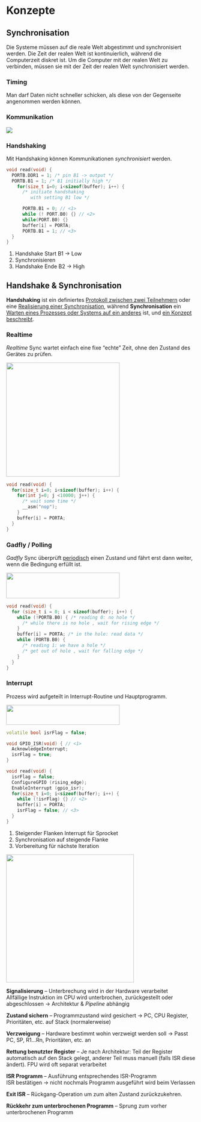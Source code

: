 # Konzepte

## Synchronisation

Die Systeme müssen auf die reale Welt abgestimmt und synchronisiert werden. Die Zeit der realen Welt ist kontinuierlich, während die Computerzeit diskret ist. Um die Computer mit der realen Welt zu verbinden, müssen sie mit der Zeit der realen Welt synchronisiert werden.

::: callout-caution
### Timing

Man darf Daten nicht schneller schicken, als diese von der Gegenseite angenommen werden können.
:::

### Kommunikation

![](images/paste-17.png)

```{=latex}
\begin{itemize}
\item[\circled{1}] Empfänger signalisiert Sender \textit{Ready}
\item[\circled{2}] Sender darf nur senden, wenn Empfänger \textit{Ready}
\item[\circled{3}] Empfänger muss wissen, wann Daten bereit
\item[\circled{4}] Empfänger teilt Sender mit, dass Daten empfangen
\item[\circled{5}] Sender bestätigt dies $\rightarrow$ neuer Zyklus
\end{itemize}
```
::: callout-note
### Handshaking

Mit Handshaking können Kommunikationen *synchronisiert* werden.

``` cpp
void read(void) {
  PORTB.DDR1 = 1; /* pin B1 -> output */
  PORTB.B1 = 1; /* B1 initially high */
    for(size_t i=0; i<sizeof(buffer); i++) {
      /* initiate handshaking
         with setting B1 low */

      PORTB.B1 = 0; // <1>
      while (! PORT.B0) {} // <2>
      while(PORT.B0) {}
      buffer[i] = PORTA;
      PORTB.B1 = 1; // <3>
  }
}
```

1.  Handshake Start B1 $\rightarrow$ Low
2.  Synchronisieren
3.  Handshake Ende B2 $\rightarrow$ High
:::

::: callout-note
## Handshake & Synchronisation

**Handshaking** ist ein definiertes [Protokoll zwischen zwei Teilnehmern]{.underline} oder eine [Realisierung einer Synchronisation]{.underline}, während **Synchronisation** ein [Warten eines Prozesses oder Systems auf ein anderes]{.underline} ist, und [ein Konzept beschreibt]{.underline}.
:::

### Realtime

*Realtime* Sync wartet einfach eine fixe "echte" Zeit, ohne den Zustand des Gerätes zu prüfen.

![](images/freertos\realtime_sync.png){fig-align="center" width="8cm"}

``` cpp
void read(void) {
  for(size_t i=0; i<sizeof(buffer); i++) {
    for(int j=0; j <10000; j++) {
      /* wait some time */
      __asm("nop");
    }
    buffer[i] = PORTA;
  }
}
```

```{=latex}
\begin{itemize}
  \item[\textcolor{OliveGreen}{\faPlus}] sehr simpel
  \item[\textcolor{BrickRed}{\faMinus}] nicht Robust $\rightarrow$ Latenz von verschiedenen Prozessen (DMA, Speicherzugriff, Interrupts) hat starken Einfluss, Compiler-Optimierung kann die Bedinung ungültig machen
  \item[\textcolor{BrickRed}{\faMinus}] Code macht während der Zeit gar nichts
\end{itemize}
```
### Gadfly / Polling

*Gadfly* Sync überprüft [periodisch]{.underline} einen Zustand und fährt erst dann weiter, wenn die Bedingung erfüllt ist.

![](images/freertos\gafly_sync.png){fig-align="center" width="8cm" height="1.8cm"}

``` cpp
void read(void) {
  for (size_t i = 0; i < sizeof(buffer); i++) {
    while (!PORTB.B0) { /* reading 0: no hole */
      /* while there is no hole , wait for rising edge */
    }
    buffer[i] = PORTA; /* in the hole: read data */
    while (PORTB.B0) {
      /* reading 1: we have a hole */
      /* get out of hole , wait for falling edge */
    }
  }
}
```

```{=latex}
\begin{itemize}
  \item[\textcolor{OliveGreen}{\faPlus}] reduzierte System Latenz
  \item[\textcolor{OliveGreen}{\faPlus}] Daten gelesen, wenn verfügbar
  \item[\textcolor{BrickRed}{\faMinus}] Benötigt unnötig Rechenzeit beim Warten
\end{itemize}
```
### Interrupt

Prozess wird aufgeteilt in Interrupt-Routine und Hauptprogramm.

![](images/freertos\interrupt_sync_realtime.png){fig-align="center" width="8cm" height="1.4cm"}

``` cpp
volatile bool isrFlag = false;

void GPIO_ISR(void) { // <1>
  AcknowledgeInterrupt;
  isrFlag = true;
}

void read(void) {
  isrFlag = false;
  ConfigureGPIO (rising_edge);
  EnableInterrupt (gpio_isr);
  for(size_t i=0; i<sizeof(buffer); i++) {
    while (!isrFlag) {} // <2>
    buffer[i] = PORTA;
    isrFlag = false; // <3>
  }
}
```

1.  Steigender Flanken Interrupt für Sprocket
2.  Synchronisation auf steigende Flanke
3.  Vorbereitung für nächste Iteration

```{=latex}
\begin{itemize}
  \item[\textcolor{OliveGreen}{\faPlus}] mehrere Prozess "gleichzeitig"
  \item[\textcolor{BrickRed}{\faMinus}] "teurere" Implementation
  \item[\textcolor{BurntOrange}{\textbf{!}}] ISR \textbf{muss} kurz gehalten sein
  \item[\textcolor{BurntOrange}{\textbf{!}}] ISR-Prioritäten richtig setzen $\rightarrow$ Reduktion der \textit{Interrupt Latenz}
\end{itemize}
```
![](images/freertos\interrupt_sync_table.png){fig-align="center" width="9cm"}

**Signalisierung** -- Unterbrechung wird in der Hardware verarbeitet\
Allfällige Instruktion im CPU wird unterbrochen, zurückgestellt oder abgeschlossen $\rightarrow$ Architektur & *Pipeline* abhängig

**Zustand sichern** -- Programmzustand wird gesichert $\rightarrow$ PC, CPU Register, Prioritäten, etc. auf Stack (normalerweise)

**Verzweigung** -- Hardware bestimmt wohin verzweigt werden soll $\rightarrow$ Passt PC, SP, R1...Rn, Prioritäten, etc. an

**Rettung benutzter Register** -- Je nach Architektur: Teil der Register automatisch auf den Stack gelegt, anderer Teil muss manuell (falls ISR diese ändert). FPU wird oft separat verarbeitet

**ISR Programm** -- Ausführung entsprechendes ISR-Programm\
ISR bestätigen $\rightarrow$ nicht nochmals Programm ausgeführt wird beim Verlassen

**Exit ISR** -- Rückgang-Operation um zum alten Zustand zurückzukehren.

**Rückkehr zum unterbrochenen Programm** -- Sprung zum vorher unterbrochenen Programm